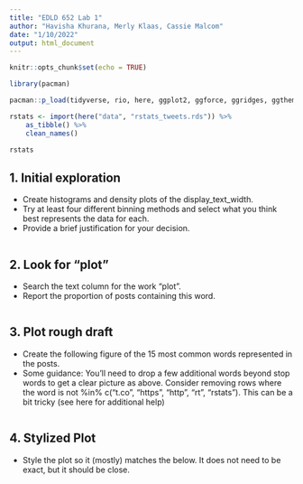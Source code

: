```yaml
---
title: "EDLD 652 Lab 1"
author: "Havisha Khurana, Merly Klaas, Cassie Malcom"
date: "1/10/2022"
output: html_document
---
```


```r
knitr::opts_chunk$set(echo = TRUE)
```

```r
library(pacman)
```

```r
pacman::p_load(tidyverse, rio, here, ggplot2, ggforce, ggridges, ggthemes, colorspace, forcats, stringr, janitor)
```

```r
rstats <- import(here("data", "rstats_tweets.rds")) %>%
    as_tibble() %>%
    clean_names()

rstats
```
## 1. Initial exploration
 * Create histograms and density plots of the display_text_width. 
 * Try at least four different binning methods and select what you think best represents the data for each. 
 * Provide a brief justification for your decision.

```r

```

## 2. Look for “plot”
* Search the text column for the work “plot”. 
* Report the proportion of posts containing this word.

```r

```

## 3. Plot rough draft
* Create the following figure of the 15 most common words represented in the posts.
* Some guidance: You’ll need to drop a few additional words beyond stop words to get a clear picture as above. Consider removing rows where the word is not %in% c("t.co", "https", "http", "rt", "rstats"). This can be a bit tricky (see here for additional help)


```r

```
## 4. Stylized Plot
* Style the plot so it (mostly) matches the below. It does not need to be exact, but it should be close.

```r

```
